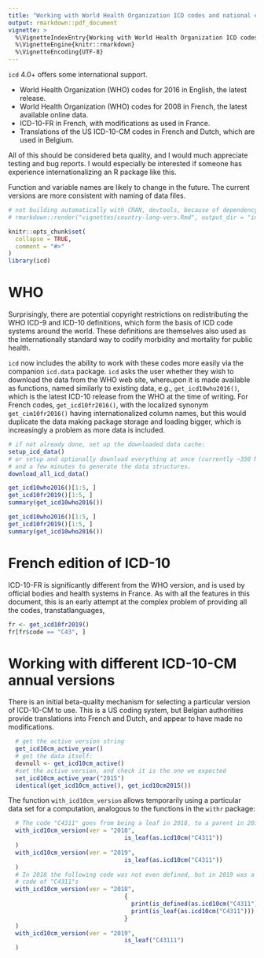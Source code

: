 ```yaml
---
title: "Working with World Health Organization ICD codes and national editions, and different languages"
output: rmarkdown::pdf_document
vignette: >
  %\VignetteIndexEntry{Working with World Health Organization ICD codes and national editions}
  %\VignetteEngine{knitr::rmarkdown}
  %\VignetteEncoding{UTF-8}
---
```


`icd` 4.0+ offers some international support.

 - World Health Organization (WHO) codes for 2016 in English, the latest release.
 - World Health Organization (WHO) codes for 2008 in French, the latest available online data.
 - ICD-10-FR in French, with modifications as used in France.
 - Translations of the US ICD-10-CM codes in French and Dutch, which are used in Belgium.

All of this should be considered beta quality, and I would much appreciate testing and bug reports. I would especially be interested if someone has experience internationalizing an R package like this.

Function and variable names are likely to change in the future. The current versions are more consistent with naming of data files.

```r
# not building automatically with CRAN, devtools, because of dependency on downloaded data. Create like this:
# rmarkdown::render("vignettes/country-lang-vers.Rmd", output_dir = "inst/doc")

knitr::opts_chunk$set(
  collapse = TRUE,
  comment = "#>"
)
library(icd)
```

# WHO

Surprisingly, there are potential copyright restrictions on redistributing the WHO ICD-9 and ICD-10 definitions, which form the basis of ICD code systems around the world. These definitions are themselves also used as the internationally standard way to codify morbidity and mortality for public health.

`icd` now includes the ability to work with these codes more easily via the companion `icd.data` package. `icd` asks the user whether they wish to download the data from the WHO web site, whereupon it is made available as functions, named similarly to existing data, e.g., `get_icd10who2016()`, which is the latest ICD-10 release from the WHO at the time of writing. For French codes, `get_icd10fr2016()`, with the localized synonym `get_cim10fr2016()` having internationalized column names, but this would duplicate the data making package storage and loading bigger, which is increasingly a problem as more data is included.

```r
# if not already done, set up the downloaded data cache:
setup_icd_data()
# or setup and optionally download everything at once (currently ~350 MB)
# and a few minutes to generate the data structures.
download_all_icd_data()
```

```r
get_icd10who2016()[1:5, ]
get_icd10fr2019()[1:5, ]
summary(get_icd10who2016())
```
```r
get_icd10who2016()[1:5, ]
get_icd10fr2019()[1:5, ]
summary(get_icd10who2016())
```

# French edition of ICD-10

ICD-10-FR is significantly different from the WHO version, and is used by official bodies and health systems in France. As with all the features in this document, this is an early attempt at the complex problem of providing all the codes, transtatlanguages, 

```r
fr <- get_icd10fr2019()
fr[fr$code == "C43", ]
```

# Working with different ICD-10-CM annual versions

There is an initial beta-quality mechanism for selecting a particular version of ICD-10-CM to use. This is a US coding system, but Belgian authorities provide translations into French and Dutch, and appear to have made no modifications.

```r
  # get the active version string
  get_icd10cm_active_year()
  # get the data itself:
  devnull <- get_icd10cm_active()
  #set the active version, and check it is the one we expected
  set_icd10cm_active_year("2015")
  identical(get_icd10cm_active(), get_icd10cm2015())
```

The function `with_icd10cm_version` allows temporarily using a particular data set for a computation, analogous to the functions in the `withr` package:

```r
  # The code "C4311" goes from being a leaf in 2018, to a parent in 2019
  with_icd10cm_version(ver = "2018",
                                 is_leaf(as.icd10cm("C4311"))
  )
  with_icd10cm_version(ver = "2019", 
                                 is_leaf(as.icd10cm("C4311"))
  )
  # In 2018 the following code was not even defined, but in 2019 was a new child
  # code of "C4311"s
  with_icd10cm_version(ver = "2018", 
                                 {
                                   print(is_defined(as.icd10cm("C4311")))
                                   print(is_leaf(as.icd10cm("C4311")))
                                 }
  )
  with_icd10cm_version(ver = "2019", 
                                 is_leaf("C43111")
  )
```
